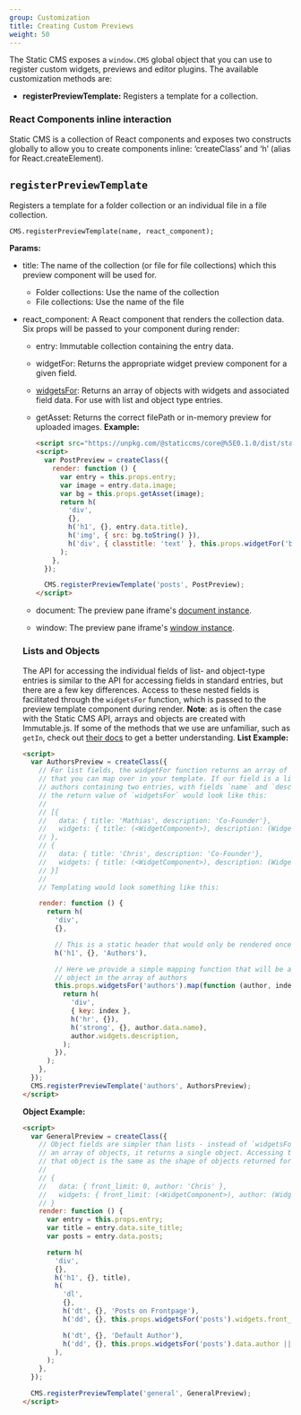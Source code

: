 ```yaml
---
group: Customization
title: Creating Custom Previews
weight: 50
---
```


The Static CMS exposes a `window.CMS` global object that you can use to register custom widgets, previews and editor plugins. The available customization methods are:

- **registerPreviewTemplate:** Registers a template for a collection.

### React Components inline interaction

Static CMS is a collection of React components and exposes two constructs globally to allow you to create components inline: ‘createClass’ and ‘h’ (alias for React.createElement).

## `registerPreviewTemplate`

Registers a template for a folder collection or an individual file in a file collection.

`CMS.registerPreviewTemplate(name, react_component);`

**Params:**

- title: The name of the collection (or file for file collections) which this preview component will be used for.
  - Folder collections: Use the name of the collection
  - File collections: Use the name of the file
- react_component: A React component that renders the collection data. Six props will be passed to your component during render:

  - entry: Immutable collection containing the entry data.
  - widgetFor: Returns the appropriate widget preview component for a given field.
  - [widgetsFor](#lists-and-objects): Returns an array of objects with widgets and associated field data. For use with list and object type entries.
  - getAsset: Returns the correct filePath or in-memory preview for uploaded images.
    **Example:**

    ```html
    <script src="https://unpkg.com/@staticcms/core@%5E0.1.0/dist/static-cms-core.js"></script>
    <script>
      var PostPreview = createClass({
        render: function () {
          var entry = this.props.entry;
          var image = entry.data.image;
          var bg = this.props.getAsset(image);
          return h(
            'div',
            {},
            h('h1', {}, entry.data.title),
            h('img', { src: bg.toString() }),
            h('div', { classtitle: 'text' }, this.props.widgetFor('body')),
          );
        },
      });

      CMS.registerPreviewTemplate('posts', PostPreview);
    </script>
    ```

  - document: The preview pane iframe's [document instance](https://github.com/ryanseddon/react-frame-component/tree/9f8f06e1d3fc40da7122f0a57c62f7dec306e6cb#accessing-the-iframes-window-and-document).
  - window: The preview pane iframe's [window instance](https://github.com/ryanseddon/react-frame-component/tree/9f8f06e1d3fc40da7122f0a57c62f7dec306e6cb#accessing-the-iframes-window-and-document).

  ### Lists and Objects

  The API for accessing the individual fields of list- and object-type entries is similar to the API for accessing fields in standard entries, but there are a few key differences. Access to these nested fields is facilitated through the `widgetsFor` function, which is passed to the preview template component during render.
  **Note**: as is often the case with the Static CMS API, arrays and objects are created with Immutable.js. If some of the methods that we use are unfamiliar, such as `getIn`, check out [their docs](https://facebook.github.io/immutable-js/docs/#/) to get a better understanding.
  **List Example:**

  ```html
  <script>
    var AuthorsPreview = createClass({
      // For list fields, the widgetFor function returns an array of objects
      // that you can map over in your template. If our field is a list of
      // authors containing two entries, with fields `name` and `description`,
      // the return value of `widgetsFor` would look like this:
      //
      // [{
      //   data: { title: 'Mathias', description: 'Co-Founder'},
      //   widgets: { title: (<WidgetComponent>), description: (WidgetComponent>)}
      // },
      // {
      //   data: { title: 'Chris', description: 'Co-Founder'},
      //   widgets: { title: (<WidgetComponent>), description: (WidgetComponent>)}
      // }]
      //
      // Templating would look something like this:

      render: function () {
        return h(
          'div',
          {},

          // This is a static header that would only be rendered once for the entire list
          h('h1', {}, 'Authors'),

          // Here we provide a simple mapping function that will be applied to each
          // object in the array of authors
          this.props.widgetsFor('authors').map(function (author, index) {
            return h(
              'div',
              { key: index },
              h('hr', {}),
              h('strong', {}, author.data.name),
              author.widgets.description,
            );
          }),
        );
      },
    });
    CMS.registerPreviewTemplate('authors', AuthorsPreview);
  </script>
  ```

  **Object Example:**

  ```html
  <script>
    var GeneralPreview = createClass({
      // Object fields are simpler than lists - instead of `widgetsFor` returning
      // an array of objects, it returns a single object. Accessing the shape of
      // that object is the same as the shape of objects returned for list fields:
      //
      // {
      //   data: { front_limit: 0, author: 'Chris' },
      //   widgets: { front_limit: (<WidgetComponent>), author: (WidgetComponent>)}
      // }
      render: function () {
        var entry = this.props.entry;
        var title = entry.data.site_title;
        var posts = entry.data.posts;

        return h(
          'div',
          {},
          h('h1', {}, title),
          h(
            'dl',
            {},
            h('dt', {}, 'Posts on Frontpage'),
            h('dd', {}, this.props.widgetsFor('posts').widgets.front_limit || 0),

            h('dt', {}, 'Default Author'),
            h('dd', {}, this.props.widgetsFor('posts').data.author || 'None'),
          ),
        );
      },
    });

    CMS.registerPreviewTemplate('general', GeneralPreview);
  </script>
  ```
